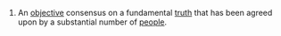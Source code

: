 #An [[objective]] consensus on a fundamental [[truth]] that has been agreed upon by a substantial number of [[people]].